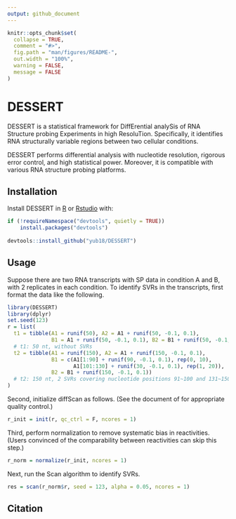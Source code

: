 ```yaml
---
output: github_document
---
```


<!-- README.md is generated from README.Rmd. Please edit that file -->

```r
knitr::opts_chunk$set(
  collapse = TRUE,
  comment = "#>",
  fig.path = "man/figures/README-",
  out.width = "100%",
  warning = FALSE,
  message = FALSE
)
```

# DESSERT

<!-- badges: start -->
<!-- badges: end -->

DESSERT is a statistical framework for DiffErential analySis of RNA Structure probing Experiments in high ResoluTion. Specifically, it identifies RNA structurally variable regions between two cellular conditions. 

DESSERT performs differential analysis with nucleotide resolution, rigorous error control, and high statistical power. Moreover, it is compatible with various RNA structure probing platforms.

## Installation

Install DESSERT in [R](https://cran.r-project.org/) or [Rstudio](https://www.rstudio.com/products/rstudio/) with:

``` r
if (!requireNamespace("devtools", quietly = TRUE))
    install.packages("devtools")
    
devtools::install_github("yub18/DESSERT")
```

## Usage

Suppose there are two RNA transcripts with SP data in condition A and B, with 2 replicates in each condition. To identify SVRs in the transcripts, first format the data like the following.

```r
library(DESSERT)
library(dplyr)
set.seed(123)
r = list(
  t1 = tibble(A1 = runif(50), A2 = A1 + runif(50, -0.1, 0.1),
              B1 = A1 + runif(50, -0.1, 0.1), B2 = B1 + runif(50, -0.1, 0.1)),
  # t1: 50 nt, without SVRs
  t2 = tibble(A1 = runif(150), A2 = A1 + runif(150, -0.1, 0.1),
              B1 = c(A1[1:90] + runif(90, -0.1, 0.1), rep(0, 10), 
                     A1[101:130] + runif(30, -0.1, 0.1), rep(1, 20)), 
              B2 = B1 + runif(150, -0.1, 0.1))
  # t2: 150 nt, 2 SVRs covering nucleotide positions 91~100 and 131~150
)
```

Second, initialize diffScan as follows. (See the document of \code{diffScan.init} for appropriate quality control.)

```r
r_init = init(r, qc_ctrl = F, ncores = 1)
```

Third, perform normalization to remove systematic bias in reactivities. (Users convinced of the comparability between reactivities can skip this step.)

```r
r_norm = normalize(r_init, ncores = 1)
```

Next, run the Scan algorithm to identify SVRs.

```r
res = scan(r_norm$r, seed = 123, alpha = 0.05, ncores = 1)
```

## Citation
